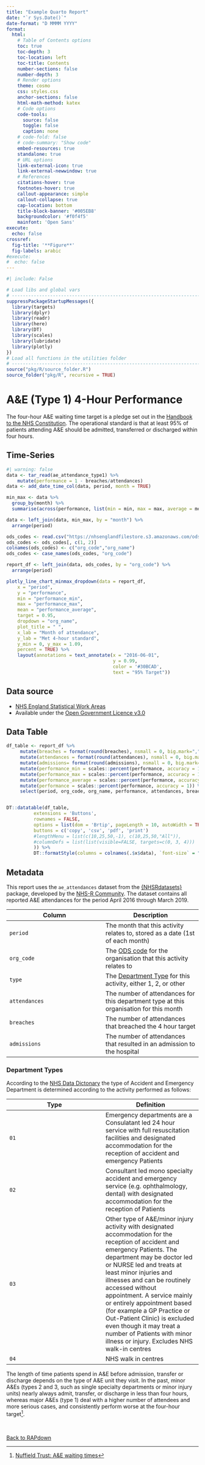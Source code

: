 ```yaml
---
title: "Example Quarto Report"
date: "`r Sys.Date()`"
date-format: "D MMMM YYYY"
format:
  html:
    # Table of Contents options
    toc: true
    toc-depth: 3
    toc-location: left
    toc-title: Contents
    number-sections: false
    number-depth: 3
    # Render options
    theme: cosmo
    css: styles.css
    anchor-sections: false
    html-math-method: katex
    # Code options
    code-tools:
      source: false
      toggle: false
      caption: none
    # code-fold: false
    # code-summary: "Show code"
    embed-resources: true
    standalone: true
    # URL options
    link-external-icon: true
    link-external-newwindow: true
    # References
    citations-hover: true
    footnotes-hover: true
    callout-appearance: simple
    callout-collapse: true
    cap-location: bottom
    title-block-banner: '#005EB8'
    backgroundcolor: '#f0f4f5'
    mainfont: 'Open Sans'
execute:
  echo: false
crossref:
  fig-title: '**Figure**'
  fig-labels: arabic
#execute: 
#  echo: false
---
```


```r
#| include: False

# Load libs and global vars
# -------------------------------------------------------------------------
suppressPackageStartupMessages({
  library(targets)
  library(dplyr)
  library(readr)
  library(here)
  library(DT)
  library(scales)
  library(lubridate)
  library(plotly)
})
# Load all functions in the utilities folder
# -------------------------------------------------------------------------
source("pkg/R/source_folder.R")
source_folder("pkg/R", recursive = TRUE)
```

# A&E (Type 1) 4-Hour Performance

The four-hour A&E waiting time target is a pledge set out in the [Handbook to the NHS Constitution][nhs_const]. The operational standard is that at least 95% of patients attending A&E should be admitted, transferred or discharged within four hours.

:::: panel-tabset

## Time-Series

```r
#| warning: false
data <- tar_read(ae_attendance_type1) %>%
    mutate(performance = 1 - breaches/attendances)
data <- add_date_time_col(data, period, month = TRUE)

min_max <- data %>%
  group_by(month) %>%
  summarise(across(performance, list(min = min, max = max, average = mean)))

data <- left_join(data, min_max, by = "month") %>%
  arrange(period)

ods_codes <- read.csv("https://nhsenglandfilestore.s3.amazonaws.com/ods/etrust.csv")
ods_codes <- ods_codes[, c(1, 2)]
colnames(ods_codes) <- c("org_code","org_name")
ods_codes <- case_names(ods_codes, "org_code")

report_df <- left_join(data, ods_codes, by = "org_code") %>%
  arrange(period)
```

```r
plotly_line_chart_minmax_dropdown(data = report_df,
    x = "period",
    y = "performance",
    min = "performance_min",
    max = "performance_max",
    mean = "performance_average",
    target = 0.95,
    dropdown = "org_name",
    plot_title = " ",
    x_lab = "Month of attendance",
    y_lab = "Met 4-hour standard",
    y_min = 0, y_max = 1.09,
    percent = TRUE) %>%
    layout(annotations = text_annotate(x = "2016-06-01",
                                       y = 0.99,
                                       color = '#30BCAD',
                                       text = "95% Target"))
```

::: {.callout-note}
## Data source

- [NHS England Statistical Work Areas][nhs_swa]
- Available under the [Open Government Licence v3.0][ogl_v3]
:::

## Data Table

```r
df_table <- report_df %>%
     mutate(breaches = format(round(breaches), nsmall = 0, big.mark=",")) %>%
     mutate(attendances = format(round(attendances), nsmall = 0, big.mark=",")) %>%
     mutate(admissions= format(round(admissions), nsmall = 0, big.mark=",")) %>%
     mutate(performance_min = scales::percent(performance, accuracy = 1)) %>%
     mutate(performance_max = scales::percent(performance, accuracy = 1)) %>%
     mutate(performance_average = scales::percent(performance, accuracy = 1)) %>%
     mutate(performance = scales::percent(performance, accuracy = 1)) %>%
     select(period, org_code, org_name, performance, attendances, breaches)


DT::datatable(df_table, 
          extensions = 'Buttons',
          rownames = FALSE,
          options = list(dom = 'Brtip', pageLength = 10, autoWidth = TRUE,
          buttons = c('copy', 'csv', 'pdf', 'print')
          #lengthMenu = list(c(10,25,50,-1), c(10,25,50,"All")),
          #columnDefs = list(list(visible=FALSE, targets=c(0, 3, 4)))
          )) %>%
          DT::formatStyle(columns = colnames(.$x$data), `font-size` = "14px")
```

## Metadata

This report uses the `ae_attendances` dataset from the [{NHSRdatasets}](https://nhs-r-community.github.io/NHSRdatasets/) package, developed by the [NHS-R Community](https://nhsrcommunity.com/). The dataset contains all reported A&E attendances for the period April 2016 through March 2019.

| Column | Description |
|---|---|
| `period` | The month that this activity relates to, stored as a date (1st of each month) |
| `org_code` | The [ODS code][ods] for the organisation that this activity relates to |
| `type` | The [Department Type][ae_types] for this activity, either 1, 2, or other |
| `attendances` | The number of attendances for this department type at this organisation for this month |
| `breaches` | The number of attendances that breached the 4 hour target |
| `admissions` | The number of attendances that resulted in an admission to the hospital |

### Department Types
According to the [NHS Data Dictonary][ae_types] the type of Accident and Emergency Department is determined according to the activity performed as follows:

| Type | Definition |
|---|---|
| `01` | Emergency departments are a Consulatant led 24 hour service with full resuscitation facilities and designated accommodation for the reception of accident and emergency Patients |
| `02` | Consultant led mono specialty accident and emergency service (e.g. ophthalmology, dental) with designated accommodation for the reception of Patients  |
| `03` | Other type of A&E/minor injury activity with designated accommodation for the reception of accident and emergency Patients. The department may be doctor led or NURSE led and treats at least minor injuries and illnesses and can be routinely accessed without appointment. A service mainly or entirely appointment based (for example a GP Practice or Out-Patient Clinic) is excluded even though it may treat a number of Patients with minor illness or injury. Excludes NHS walk-in centres |
| `04` | NHS walk in centres |
:::: 

The length of time patients spend in A&E before admission, transfer or discharge depends on the type of A&E unit they visit. In the past, minor A&Es (types 2 and 3, such as single specialty departments or minor injury units) nearly always admit, transfer, or discharge in less than four hours, whereas major A&Es (type 1) deal with a higher number of attendees and more serious cases, and consistently perform worse at the four-hour target[^1].

</br>

::: {.hero-buttons}
[Back to RAPdown](https://craig-shenton.github.io/RAPdown/){.btn-action-primary .btn-action .btn .btn-success .btn-lg role="button"}
::: 

[tj_email]: mailto:thomas.jemmett@nhs.net
[su_web]:   https://www.strategyunitwm.nhs.uk/ 
[nhs_swa]:  https://www.england.nhs.uk/statistics/statistical-work-areas/ae-waiting-times-and-activity/
[ogl_v3]:   https://www.nationalarchives.gov.uk/doc/open-government-licence/version/3/
[ods]:      https://digital.nhs.uk/services/organisation-data-service
[ae_types]: https://web.archive.org/web/20200128111444/https://www.datadictionary.nhs.uk/data_dictionary/attributes/a/acc/accident_and_emergency_department_type_de.asp
[nhs_const]: https://www.gov.uk/government/publications/supplements-to-the-nhs-constitution-for-england/the-handbook-to-the-nhs-constitution-for-england

[^1]: [Nuffield Trust: A&E waiting times](https://www.nuffieldtrust.org.uk/resource/a-e-waiting-times)